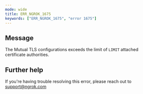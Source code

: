 ```yaml
---
mode: wide
title: ERR_NGROK_1675
keywords: ["ERR_NGROK_1675", "error 1675"]
---
```


## Message

The Mutual TLS configurations exceeds the limit of `LIMIT` attached certificate authorities.

## Further help

If you're having trouble resolving this error, please reach out to [support@ngrok.com](mailto:support@ngrok.com?subject=Help%20with%20ERR_NGROK_1675)

